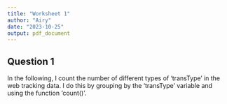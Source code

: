 ```yaml
---
title: "Worksheet 1"
author: "Airy"
date: "2023-10-25"
output: pdf_document
---
```


## Question 1
In the following, I count the number of different types of 'transType' in the web tracking data. I do this by grouping by the 'transType' variable and using the function 'count()'.
